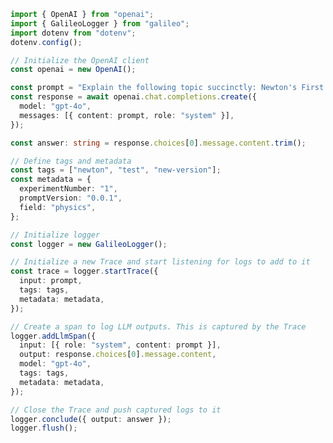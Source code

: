 ```typescript TypeScript
import { OpenAI } from "openai";
import { GalileoLogger } from "galileo";
import dotenv from "dotenv";
dotenv.config();

// Initialize the OpenAI client
const openai = new OpenAI();

const prompt = "Explain the following topic succinctly: Newton's First Law";
const response = await openai.chat.completions.create({
  model: "gpt-4o",
  messages: [{ content: prompt, role: "system" }],
});

const answer: string = response.choices[0].message.content.trim();

// Define tags and metadata
const tags = ["newton", "test", "new-version"];
const metadata = {
  experimentNumber: "1",
  promptVersion: "0.0.1",
  field: "physics",
};

// Initialize logger
const logger = new GalileoLogger();

// Initialize a new Trace and start listening for logs to add to it
const trace = logger.startTrace({
  input: prompt,
  tags: tags,
  metadata: metadata,
});

// Create a span to log LLM outputs. This is captured by the Trace
logger.addLlmSpan({
  input: [{ role: "system", content: prompt }],
  output: response.choices[0].message.content,
  model: "gpt-4o",
  tags: tags,
  metadata: metadata,
});

// Close the Trace and push captured logs to it
logger.conclude({ output: answer });
logger.flush();
```
